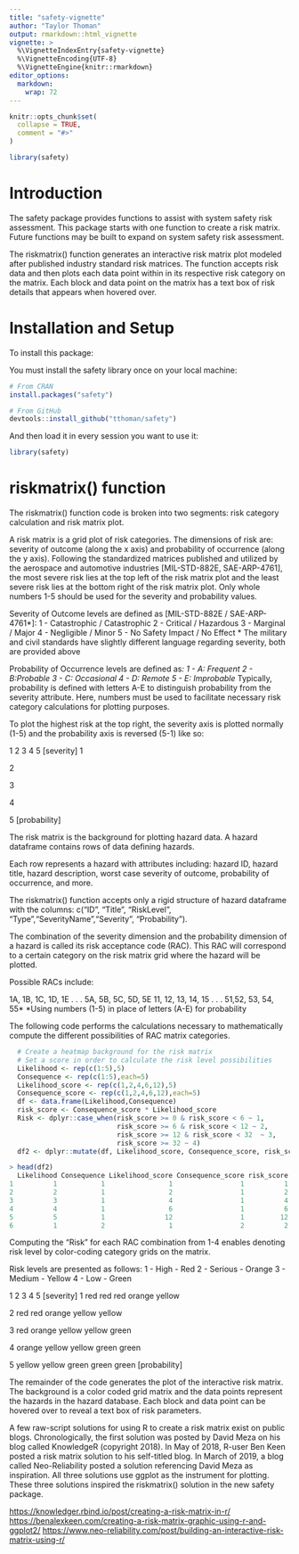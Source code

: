 ```yaml
---
title: "safety-vignette"
author: "Taylor Thoman"
output: rmarkdown::html_vignette
vignette: >
  %\VignetteIndexEntry{safety-vignette}
  %\VignetteEncoding{UTF-8}
  %\VignetteEngine{knitr::rmarkdown}
editor_options: 
  markdown: 
    wrap: 72
---
```


```r
knitr::opts_chunk$set(
  collapse = TRUE,
  comment = "#>"
)
```

```r
library(safety)
```

# Introduction

The safety package provides functions to assist with system safety risk
assessment. This package starts with one function to create a risk
matrix. Future functions may be built to expand on system safety risk
assessment.

The riskmatrix() function generates an interactive risk matrix plot
modeled after published industry standard risk matrices. The function
accepts risk data and then plots each data point within in its
respective risk category on the matrix. Each block and data point on the
matrix has a text box of risk details that appears when hovered over.

# Installation and Setup

To install this package:

You must install the safety library once on your local machine:

```r
# From CRAN
install.packages("safety")

# From GitHub
devtools::install_github("tthoman/safety")
```

And then load it in every session you want to use it:

```r
library(safety)
```

# riskmatrix() function

The riskmatrix() function code is broken into two segments: risk
category calculation and risk matrix plot.

A risk matrix is a grid plot of risk categories. The dimensions of risk
are: severity of outcome (along the x axis) and probability of
occurrence (along the y axis). Following the standardized matrices
published and utilized by the aerospace and automotive industries
[MIL-STD-882E, SAE-ARP-4761], the most severe risk lies at the top left
of the risk matrix plot and the least severe risk lies at the bottom
right of the risk matrix plot. Only whole numbers 1-5 should be used for
the severity and probability values.

Severity of Outcome levels are defined as [MIL-STD-882E / SAE-ARP-4761*]:
1 - Catastrophic / Catastrophic
2 - Critical / Hazardous
3 - Marginal / Major 
4 - Negligible / Minor 
5 - No Safety Impact / No Effect
* The military and civil standards have slightly
different language regarding severity, both are provided above

Probability of Occurrence levels are defined as*: 
1 - A: Frequent 
2 - B:Probable 
3 - C: Occasional 
4 - D: Remote 
5 - E: Improbable* 
Typically, probability is defined with letters A-E to distinguish probability from
the severity attribute. Here, numbers must be used to facilitate
necessary risk category calculations for plotting purposes.

To plot the highest risk at the top right, the severity axis is plotted
normally (1-5) and the probability axis is reversed (5-1) like so:

  1   2   3   4   5 [severity] 
1

2

3

4

5 [probability]

The risk matrix is the background for plotting hazard data. A hazard
dataframe contains rows of data defining hazards.

Each row represents a hazard with attributes including: hazard ID,
hazard title, hazard description, worst case severity of outcome,
probability of occurrence, and more.

The riskmatrix() function accepts only a rigid structure of hazard
dataframe with the columns: c("ID", "Title", "RiskLevel",
"Type","SeverityName","Severity", "Probability").

The combination of the severity dimension and the probability dimension
of a hazard is called its risk acceptance code (RAC). This RAC will
correspond to a certain category on the risk matrix grid where the
hazard will be plotted.

Possible RACs include:

1A, 1B, 1C, 1D, 1E . . . 5A, 5B, 5C, 5D, 5E 
11, 12, 13, 14, 15 . . . 51,52, 53, 54, 55* 
*Using numbers (1-5) in place of letters (A-E) for probability

The following code performs the calculations necessary to mathematically
compute the different possibilities of RAC matrix categories.

```r
  # Create a heatmap background for the risk matrix
  # Set a score in order to calculate the risk level possibilities
  Likelihood <- rep(c(1:5),5)
  Consequence <- rep(c(1:5),each=5)
  Likelihood_score <- rep(c(1,2,4,6,12),5)
  Consequence_score <- rep(c(1,2,4,6,12),each=5)
  df <- data.frame(Likelihood,Consequence)
  risk_score <- Consequence_score * Likelihood_score
  Risk <- dplyr::case_when(risk_score >= 0 & risk_score < 6 ~ 1,
                           risk_score >= 6 & risk_score < 12 ~ 2,
                           risk_score >= 12 & risk_score < 32  ~ 3,
                           risk_score >= 32 ~ 4)
  df2 <- dplyr::mutate(df, Likelihood_score, Consequence_score, risk_score, Risk)
```


```r
> head(df2)
  Likelihood Consequence Likelihood_score Consequence_score risk_score Risk
1          1           1                1                 1          1    1
2          2           1                2                 1          2    1
3          3           1                4                 1          4    1
4          4           1                6                 1          6    2
5          5           1               12                 1         12    3
6          1           2                1                 2          2    1
```

Computing the "Risk" for each RAC combination from 1-4 enables denoting
risk level by color-coding category grids on the matrix. 

Risk levels are presented as follows: 
1 - High - Red 
2 - Serious - Orange 
3 - Medium - Yellow 
4 - Low - Green

  1       2    3   4     5 [severity] 
1 red     red     red     orange  yellow
  
2 red     red     orange  yellow  yellow

3 red     orange  yellow  yellow  green

4 orange  yellow   yellow green   green

5 yellow  yellow   green  green   green
[probability]

The remainder of the code generates the plot of the interactive risk
matrix. The background is a color coded grid matrix and the data points
represent the hazards in the hazard database. Each block and data point
can be hovered over to reveal a text box of risk parameters.

A few raw-script solutions for using R to create a risk matrix exist on
public blogs. Chronologically, the first solution was posted by David
Meza on his blog called KnowledgeR (copyright 2018). In May of 2018,
R-user Ben Keen posted a risk matrix solution to his self-titled blog.
In March of 2019, a blog called Neo-Reliability posted a solution
referencing David Meza as inspiration. All three solutions use ggplot as
the instrument for plotting. These three solutions inspired the
riskmatrix() solution in the new safety package.

<https://knowledger.rbind.io/post/creating-a-risk-matrix-in-r/>
<https://benalexkeen.com/creating-a-risk-matrix-graphic-using-r-and-ggplot2/>
<https://www.neo-reliability.com/post/building-an-interactive-risk-matrix-using-r/>
